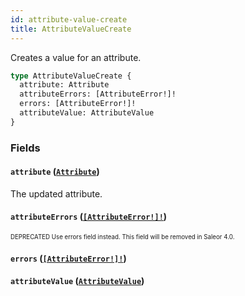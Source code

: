 ```yaml
---
id: attribute-value-create
title: AttributeValueCreate
---
```


Creates a value for an attribute.

```graphql
type AttributeValueCreate {
  attribute: Attribute
  attributeErrors: [AttributeError!]!
  errors: [AttributeError!]!
  attributeValue: AttributeValue
}
```

### Fields

#### `attribute` ([`Attribute`](/developer/api-reference/objects/attribute.mdx))

The updated attribute.

#### `attributeErrors` ([`[AttributeError!]!`](/developer/api-reference/objects/attribute-error.mdx))

<sub><sup><span className="deprecatedTag">DEPRECATED</span> Use errors field instead. This field will be removed in Saleor 4.0.</sup></sub>

#### `errors` ([`[AttributeError!]!`](/developer/api-reference/objects/attribute-error.mdx))

#### `attributeValue` ([`AttributeValue`](/developer/api-reference/objects/attribute-value.mdx))
